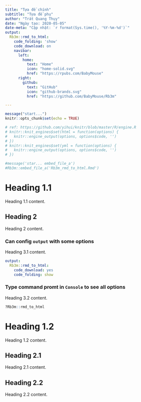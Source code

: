 ```yaml
---
title: "Tựa đề chính"
subtitle: "Tựa đề phụ"
author: "Trát Quang Thụy"
date: "Ngày tạo: 2020-05-05"
date-meta: "Cập nhật: `r format(Sys.time(), '%Y-%m-%d')`"
output:
  Rb3m::rmd_to_html:
    code_folding: 'show'
    code_download: on
    navibar:
      left:
        home:
          text: "Home"
          icon: "home-solid.svg"
          href: "https://rpubs.com/BabyMouse"
      right:
        github:
          text: "GitHub"
          icon: "github-brands.svg"
          href: "https://github.com/BabyMouse/Rb3m"

---
```


```r
message("start...")
knitr::opts_chunk$set(echo = TRUE)

# ref: https://github.com/yihui/knitr/blob/master/R/engine.R
# knitr::knit_engines$set(html = function(options) {
#   knitr::engine_output(options, options$code, '')
# })
# knitr::knit_engines$set(yml = function(options) {
#   knitr::engine_output(options, options$code, '')
# })
```
```r
#message('star... embed_file_a')
#Rb3m::embed_file_a('Rb3m_rmd_to_html.Rmd')
```

# Heading 1.1

Heading 1.1 content.

## Heading 2

Heading 2 content.

### Can config `output` with some options

Heading 3.1 content.

```yml
output:
  Rb3m::rmd_to_html:
    code_download: yes
    code_folding: show
```

### Type command promt in `Console` to see all options

Heading 3.2 content.

```r
?Rb3m::rmd_to_html
```

# Heading 1.2

Heading 1.2 content.

## Heading 2.1

Heading 2.1 content.

## Heading 2.2

Heading 2.2 content.
